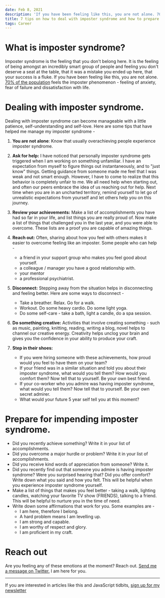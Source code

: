 ```yaml
---
date: Feb 8, 2021
description: 'If you have been feeling like this, you are not alone. 70% of the population feels the imposter phenomenon - feeling of anxiety, fear of failure and dissatisfaction with life.'
title: 7 tips on how to deal with imposter syndrome and how to prepare for it
tags: Career
---
```


# What is imposter syndrome?

Imposter syndrome is the feeling that you don't belong here. It is the feeling of being amongst an incredibly smart group of people and feeling you don't deserve a seat at the table, that it was a mistake you ended up here, that your success is a fluke.
If you have been feeling like this, you are not alone. [70% of the population](https://so06.tci-thaijo.org/index.php/IJBS/article/view/521) feels the imposter phenomenon - feeling of anxiety, fear of failure and dissatisfaction with life.

# Dealing with imposter syndrome.

Dealing with imposter syndrome can become manageable with a little patience, self-understanding and self-love. Here are some tips that have helped me manage my imposter syndrome -

1. **You are not alone**: Know that usually overachieving people experience imposter syndrome.

1. **Ask for help:** I have noticed that personally imposter syndrome gets triggered when I am working on something unfamiliar. I have an expectation from myself to figure things out instantaneously, and to "just know" things. Getting guidance from someone made me feel that I was weak and not smart enough. However, I have to come to realize that this behavior is completely unfair to me. We all need help when starting out, and often our peers embrace the idea of us reaching out for help. Next time when you are in an uncharted territory, remind yourself to let go of unrealistic expectations from yourself and let others help you on this journey.

1. **Review your achievements:** Make a list of accomplishments you have had so far in your life, and list things you are really proud of. Now make a list of things that challenged you in the last year, and you were able to overcome. These lists are a proof you are capable of amazing things.

1. **Reach out:** Often, sharing about how you feel with others makes it easier to overcome feeling like an imposter. Some people who can help -
   - a friend in your support group who makes you feel good about yourself.
   - a colleague / manager you have a good relationship with.
   - your mentor
   - a professional psychiatrist.
1. **Disconnect:** Stepping away from the situation helps in disconnecting and feeling better. Here are some ways to disconnect -
   - Take a breather. Relax. Go for a walk.
   - Workout. Do some heavy cardio. Do some light yoga.
   - Do some self-care - take a bath, light a candle, do a spa session.
1. **Do something creative:** Activities that involve creating something - such as music, painting, knitting, reading, writing a blog, novel helps to channel our creative energy. Creativity helps unclog your brain and gives you the confidence in your ability to produce your craft.

1. **Step in their shoes:**
   - If you were hiring someone with these achievements, how proud would you feel to have them on your team?
   - If your friend was in a similar situation and told you about their imposter syndrome, what would you tell them? How would you comfort them? Now tell that to yourself. Be your own best friend.
   - If your co-worker who you admire was having imposter syndrome, what would you tell them? Now tell that to yourself. Be your own secret admirer.
   - What would your future 5 year self tell you at this moment?

# Prepare for impending imposter syndrome.

- Did you recently achieve something? Write it in your list of accomplishments.
- Did you overcome a major hurdle or problem? Write it in your list of accomplishments.
- Did you receive kind words of appreciation from someone? Write it.
- Did you recently find out that someone you admire is having imposter syndrome? Were you surprised hearing that? Did you offer comfort? Write down what you said and how you felt. This will be helpful when you experience imposter syndrome yourself.
- Make a list of things that makes you feel better - taking a walk, lighting candles, watching your favorite TV show (FRIENDS), talking to a friend. This will be helpful to nurture you in the time of need.
- Write down some affirmations that work for you. Some examples are -
  - I am here, therefore I belong.
  - A hard problem means I am levelling up.
  - I am strong and capable.
  - I am worthy of respect and glory.
  - I am proficient in my craft.

# Reach out

Are you feeling any of these emotions at the moment? Reach out. [Send me a message on Twitter.](https://twitter.com/shrutikapoor08) I am here for you.

---

If you are interested in articles like this and JavaScript tidbits, [sign up for my newsletter](https://tinyletter.com/shrutikapoor)
